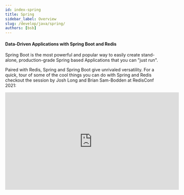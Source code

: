 ```yaml
---
id: index-spring
title: Spring
sidebar_label: Overview
slug: /develop/java/spring/
authors: [bsb]
---
```



<Authors frontMatter={frontMatter} />

#### Data-Driven Applications with Spring Boot and Redis

Spring Boot is the most powerful and popular way to easily create stand-alone,
production-grade Spring based Applications that you can "just run".

Paired with Redis, Spring and Spring Boot give unrivaled versatility. For a quick,
tour of some of the cool things you can do with Spring and Redis checkout the session by
Josh Long and Brian Sam-Bodden at RedisConf 2021:

<iframe
  width="560"
  height="315"
  src="https://www.youtube.com/embed/Yq8Cc7eOgF8"
  title="YouTube video player"
  frameborder="0"
  allow="accelerometer; autoplay; clipboard-write; encrypted-media; gyroscope; picture-in-picture"
  allowfullscreen></iframe>
